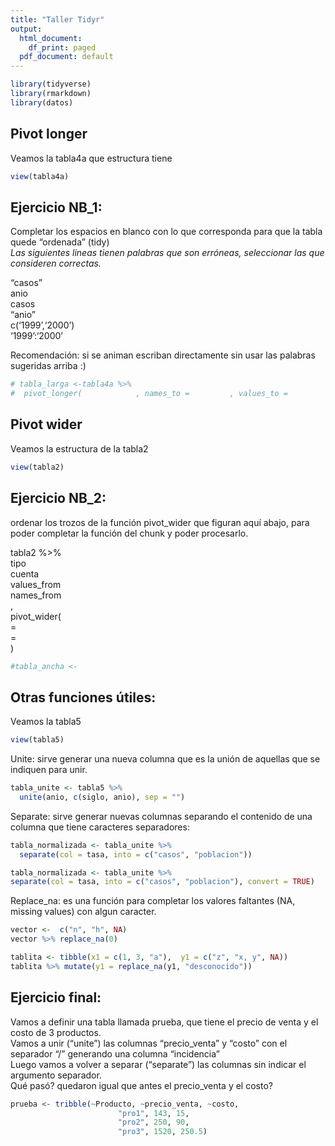 ```yaml
---
title: "Taller Tidyr"
output:
  html_document:
    df_print: paged
  pdf_document: default
---
```


```r
library(tidyverse)
library(rmarkdown)
library(datos)
```

## Pivot longer
Veamos la tabla4a que estructura tiene
```r
view(tabla4a)
```

## Ejercicio NB_1: 
Completar los espacios en blanco con lo que corresponda para que la tabla quede "ordenada" (tidy)  
*Las siguientes lineas tienen palabras que son erróneas, seleccionar las que consideren correctas.*

"casos"  
anio  
casos  
"anio"  
c('1999','2000')  
'1999':'2000'

Recomendación: si se animan escriban directamente sin usar las palabras sugeridas arriba      :)

```r
# tabla_larga <-tabla4a %>%
#  pivot_longer(            , names_to =         , values_to =         )
```

## Pivot wider
Veamos la estructura de la tabla2
```r
view(tabla2)
```


## Ejercicio NB_2: 
ordenar los trozos de la función pivot_wider que figuran aquí abajo, para poder completar la función del  chunk y poder procesarlo.

tabla2 %>%    
tipo  
cuenta  
values_from    
names_from     
,    
pivot_wider(    
=    
=    
)    
  
```r
#tabla_ancha <- 


```


## Otras funciones útiles:

Veamos la tabla5
```r
view(tabla5)
```
Unite: sirve generar una nueva columna que es la unión de aquellas que se indiquen para unir.

```r
tabla_unite <- tabla5 %>% 
  unite(anio, c(siglo, anio), sep = "")
```

Separate: sirve generar nuevas columnas separando el contenido de una columna que tiene caracteres separadores:

```r
tabla_normalizada <- tabla_unite %>%
  separate(col = tasa, into = c("casos", "poblacion"))
```


```r
tabla_normalizada <- tabla_unite %>%
separate(col = tasa, into = c("casos", "poblacion"), convert = TRUE)
```

Replace_na: es una función para completar los valores faltantes (NA, missing values) con algun caracter.

```r
vector <-  c("n", "h", NA)
vector %>% replace_na(0)
```


```r
tablita <- tibble(x1 = c(1, 3, "a"),  y1 = c("z", "x, y", NA))
tablita %>% mutate(y1 = replace_na(y1, "desconocido"))
```

## Ejercicio final: 
Vamos a definir una tabla llamada prueba, que tiene el precio de venta y el costo de 3 productos.  
Vamos a unir ("unite") las columnas "precio_venta" y "costo" con el separador "/"  generando una columna "incidencia"   
Luego vamos a volver a separar ("separate") las columnas sin indicar el argumento separador.   
Qué pasó? quedaron igual que antes el precio_venta y el costo?

```r
prueba <- tribble(~Producto, ~precio_venta, ~costo,
                        "pro1", 143, 15, 
                        "pro2", 250, 90,  
                        "pro3", 1520, 250.5)

```
 


